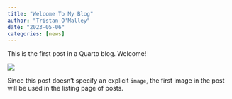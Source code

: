 ```yaml
---
title: "Welcome To My Blog"
author: "Tristan O'Malley"
date: "2023-05-06"
categories: [news]
---
```


This is the first post in a Quarto blog. Welcome!

![](thumbnail.jpg)

Since this post doesn't specify an explicit `image`, the first image in the post will be used in the listing page of posts.
